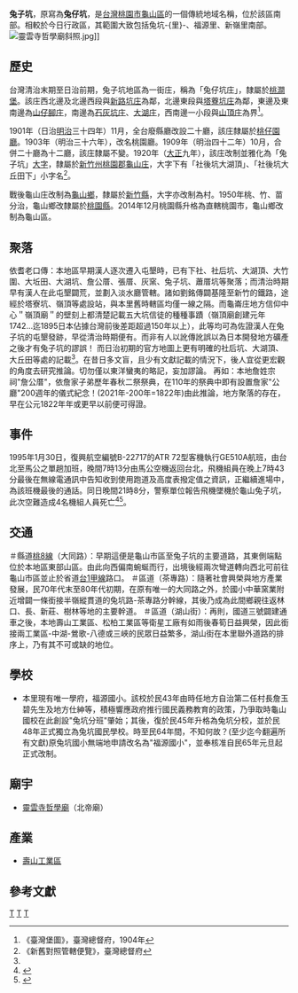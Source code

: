 {{noteTA
|1 = zh-cn:庄; zh-hk:庄; zh-tw:庄;
}}
'''兔子坑'''，原寫為'''兔仔坑'''，是[[台灣|台灣]][[桃園市|桃園市]][[龜山區|龜山區]]的一個傳統地域名稱，位於該區南部。相較於今日行政區，其範圍大致包括兔坑-{里}-、福源里、新嶺里南部。
[[File:靈雲寺哲學廟斜照.jpg|thumb]]]]
==歷史==
台灣清治末期至日治前期，兔子坑地區為一街庄，稱為「兔仔坑庄」，隸屬於[[桃澗堡|桃澗堡]]。該庄西北邊及北邊西段與[[新路坑庄|新路坑庄]]為鄰，北邊東段與[[塔藔坑庄|塔藔坑庄]]為鄰，東邊及東南邊為[[山子腳_(新北市)|山仔腳庄]]，南邊為[[石灰坑庄|石灰坑庄]]、[[大湖_(新北市)|大湖庄]]，西南邊一小段與[[山頂庄|山頂庄]]為界<ref name="臺灣堡圖">《臺灣堡圖》，臺灣總督府，1904年</ref>。

1901年（日治[[明治|明治]]三十四年）11月，全台廢縣廳改設二十廳，該庄隸屬於[[桃仔園廳|桃仔園廳]]。1903年（明治三十六年），改名桃園廳。1909年（明治四十二年）10月，合併二十廳為十二廳，該庄隸屬不變。1920年（[[大正|大正]]九年），該庄改制並雅化為「兔子坑」[[大字|大字]]，隸屬於[[新竹州|新竹州]][[桃園郡|桃園郡]][[龜山庄|龜山庄]]，大字下有「社後坑大湖頂」、「社後坑大丘田下」小字名<ref>《新舊對照管轄便覽》，臺灣總督府</ref>。

戰後龜山庄改制為[[龜山區|龜山鄉]]，隸屬於[[新竹縣|新竹縣]]，大字亦改制為村。1950年桃、竹、苗分治，龜山鄉改隸屬於[[桃園縣|桃園縣]]。2014年12月桃園縣升格為直轄桃園市，龜山鄉改制為龜山區。

==聚落==
依耆老口傳：本地區早期漢人逐次遷入屯墾時，已有下社、社后坑、大湖頂、大竹圍、大坵田、大湖坑、詹公厝、張厝、灰窯、兔子坑、蕭厝坑等聚落；而清治時期早有漢人在此屯墾闢荒，並劃入淡水廳管轄。諸如劉銘傳闢基隆至新竹的鐵路，途經於塔寮坑、嶺頂等處設站，與本里舊時轄區均僅一線之隔。而龜崙庄地方信仰中心＂嶺頂廟＂的壁刻上都清楚記載五大坑信徒的種種事蹟（嶺頂廟創建元年1742...迄1895日本佔據台灣前後差距超過150年以上），此等均可為佐證漢人在兔子坑的屯墾發跡，早從清治時期便有。而非有人以訛傳訛誤以為日本開發地方礦產之後才有兔子坑的謬誤！
而日治初期的官方地圖上更有明確的社后坑、大湖頂、大丘田等處的記載<ref name="臺灣堡圖"/>。在昔日多文盲，且少有文獻記載的情況下，後人宜從更宏觀的角度去研究推論。切勿僅以東洋蠻夷的略記，妄加謬論。
再如：本地詹姓宗祠"詹公厝"，依詹家子弟歷年春秋二祭祭典，在110年的祭典中即有設置詹家"公廳"200週年的儀式紀念！(2021年-200年=1822年)由此推論，地方聚落的存在，早在公元1822年年或更早以前便可得證。

==事件==
1995年1月30日，復興航空編號B-22717的ATR 72型客機執行GE510A航班，由台北至馬公之單趟加班，晚間7時13分由馬公空機返回台北，飛機組員在晚上7時43分最後在無線電通訊中告知收到使用跑道及高度表撥定值之資訊，正繼續進場中，為該班機最後的通話。同日晚間21時8分，警察單位報告飛機墜機於龜山兔子坑，此次空難造成4名機組人員死亡<ref name="復興">{{cite news |url=http://www.chinatimes.com/realtimenews/20150204003308-260405 |title=《復興ATR72型客機 20年來8事故 55人罹難 》中國時報，2015-02-04 |accessdate=2018-02-27 |archive-date=2020-09-21 |archive-url=https://web.archive.org/web/20200921201856/https://www.chinatimes.com/realtimenews/20150204003308-260405 |dead-url=no }}</ref><ref name="龜山">{{cite paper     |url=http://www.iaalab.ncku.edu.tw/cac/93%E5%B9%B4%E8%AA%B2%E7%A8%8B%E8%B3%87%E6%96%99/930713%E8%88%AA%E5%8B%99%E9%A3%9B%E5%AE%89%E9%A2%A8%E9%9A%AA%E7%AE%A1%E7%90%86.pdf     |title=《航務飛安風險管理》     |author=陳葦洲     |publisher=立榮航空公司     |access-date=2018-02-27     |archive-date=2018-02-27     |archive-url=https://web.archive.org/web/20180227213945/http://www.iaalab.ncku.edu.tw/cac/93%E5%B9%B4%E8%AA%B2%E7%A8%8B%E8%B3%87%E6%96%99/930713%E8%88%AA%E5%8B%99%E9%A3%9B%E5%AE%89%E9%A2%A8%E9%9A%AA%E7%AE%A1%E7%90%86.pdf     |dead-url=no     }}</ref>。

==交通==
＃縣道[[桃8線|桃8線]]（大同路）：早期這便是龜山市區至兔子坑的主要道路，其東側端點位於本地區東部山區。由此向西偏南蜿蜒而行，出境後經兩次彎道轉向西北可前往龜山市區並止於省道[[台1甲線|台1甲線]]路口。
＃區道（茶專路）：隨著社會興榮與地方產業發展，民70年代末至80年代初期，在原有唯一的大同路之外，於國小中華窯業附近增闢一條銜接半嶺縱貫道的兔坑路-茶專路分幹線，其後乃成為此間鄉親往返林口、長、新莊、樹林等地的主要幹道。
＃區道（湖山街）：再則，國道三號闢建通車之後，本地壽山工業區、松柏工業區等衛星工廠有如雨後春筍日益興榮，因此銜接兩工業區-中湖-鶯歌-八德或三峽的民眾日益繁多，湖山街在本里聯外道路的排序上，乃有其不可或缺的地位。

==學校==
*本里現有唯一學府，福源國小。該校於民43年由時任地方自治第二任村長詹玉碧先生及地方仕紳等，積極響應政府推行國民義務教育的政策，乃爭取時龜山國校在此創設"兔坑分班"肇始；其後，復於民45年升格為兔坑分校，並於民48年正式獨立為兔坑國民學校。時至民64年間，不知何故？(至少迄今翻遍所有文獻)原兔坑國小無端地申請改名為"福源國小"，並奉核准自民65年元旦起正式改制。

==廟宇==
*[[靈雲寺哲學廟|靈雲寺哲學廟]]（北帝廟）

==產業==
*[[壽山工業區|壽山工業區]]

==參考文獻==
{{reflist}}

{{桃園郡}}

[[Category:龜山區地名|T]]
[[Category:龜山庄大字|T]]
[[Category:桃澗堡|T]]